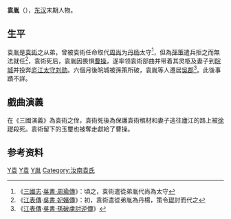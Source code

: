 '''袁胤'''（{{bd|？||？|catIdx=}}），[[东汉|东汉]]末期人物。

== 生平 ==
袁胤是[[袁術|袁術]]之从弟，曾被袁術任命取代[[周尚|周尚]]为[[丹杨|丹杨]]太守<ref>《[[三國志|三國志]]·[[s:三國志/卷54#周瑜|吳書·周瑜傳]]》：頃之，袁術遣從弟胤代尚為太守</ref>，但為[[孫策|孫策]]遣兵拒之而無法就任<ref>《[[江表傳|江表傳]]·[[s:三國志/卷50#徐夫人|吳書·妃嬪傳]]》：初，袁術遣從弟胤為丹楊，策令[[徐琨|琨]]討而代之</ref>，袁術死后，袁胤因畏惧[[曹操|曹操]]，遂率领袁術部曲并带着其灵柩及妻子到[[皖城|皖城]]并投奔[[庐江|庐江]][[太守|太守]][[刘勋|刘勋]]。六個月後皖城被孫策所破，袁胤等人遷居[[吳郡|吳郡]]<ref>《[[江表傳|江表傳]]·[[s:三國志/卷46#孫策|吳書·孫破虜討逆傳]]》</ref>。此後事蹟不詳。

== 戲曲演義 ==
在《三國演義》為袁術之侄，袁術死後為保護袁術棺材和妻子逃往廬江的路上被[[徐璆|徐璆]]殺死。袁術留下的玉璽也被奪走獻給了曹操。

== 参考资料 ==
{{reflist}}

{{汉朝人小作品}}

[[Category:東漢政治人物|Y袁]]
[[Category:三國政治人物|Y袁]]
[[Category:袁姓|Y胤]]
[[Category:汝南袁氏|Category:汝南袁氏]]